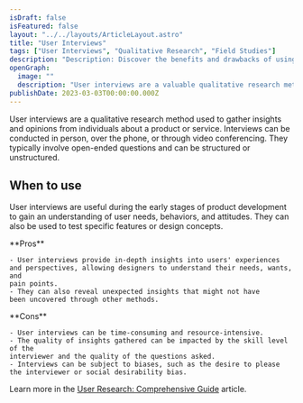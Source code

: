 ```yaml
---
isDraft: false
isFeatured: false
layout: "../../layouts/ArticleLayout.astro"
title: "User Interviews"
tags: ["User Interviews", "Qualitative Research", "Field Studies"]
description: "Description: Discover the benefits and drawbacks of using user interviews, a qualitative research method that provides in-depth insights into user experiences and perspectives. Learn when to use this method and the potential biases to be aware of when conducting interviews."
openGraph:
  image: ""
  description: "User interviews are a valuable qualitative research method used to gain an understanding of user needs, behaviors, and attitudes. Learn more about the pros and cons of using this method and when to use it to improve your product or service."
publishDate: 2023-03-03T00:00:00.000Z
---
```


User interviews are a qualitative research method used to gather insights and opinions from individuals about a product or service. Interviews can be conducted in person, over the phone, or through video conferencing. They typically involve open-ended questions and can be structured or unstructured.

## When to use

User interviews are useful during the early stages of product development to gain an understanding of user needs, behaviors, and attitudes. They can also be used to test specific features or design concepts.

<div class="mt-8 mb-8 grid grid-cols-2 divide-x overflow-hidden rounded-md border">
  <div class="py-6 px-10 space-y-4">
    **Pros**

    - User interviews provide in-depth insights into users' experiences
    and perspectives, allowing designers to understand their needs, wants, and
    pain points.
    - They can also reveal unexpected insights that might not have
    been uncovered through other methods.

  </div>
  <div class="py-6 px-10 space-y-4">
    **Cons**

    - User interviews can be time-consuming and resource-intensive.
    - The quality of insights gathered can be impacted by the skill level of the
    interviewer and the quality of the questions asked.
    - Interviews can be subject to biases, such as the desire to please the interviewer or social desirability bias.

  </div>
</div>

Learn more in the [User Research: Comprehensive Guide](/blog/user-research-comprehensive-guide) article.

